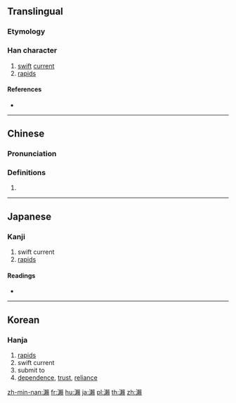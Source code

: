 {{also|濑|瀬}}
==Translingual==
{{Han simplified forms|瀨|瀬|濑}}

===Etymology===
{{Han compound|水|賴|alt1=氵|ls=psc|c1=s|c2=p|t1=water}}

===Han character===
{{Han char|rn=85|rad=水|as=16|sn=19|four=31186|canj=EDLC|ids=⿰氵賴}}

# [[swift]] [[current]]
# [[rapid]]s

====References====
* {{Han ref|kx=0660.200|dkj=18672|dj=1070.130|hdz=31782.050|uh=7028|ud=28712|bh=C375|bd=50037}}

----

==Chinese==
{{zh-forms|s=濑}}

===Pronunciation===
{{zh-pron
|m=lài
|c=laai6
|mc=y
|oc=y
|ma=
|cat=n
}}

===Definitions===
# {{rfdef|lang=zh}}

----

==Japanese==

===Kanji===
{{ja-kanji|grade=|rs=水16}}

# swift current
# [[rapids]]

====Readings====
* {{ja-readings|on=[[らい]] (rai)|kun=[[せ]] (se)}}

----

==Korean==

===Hanja===
{{ko-hanja|hangeul=[[뢰]], [[뇌]]|eumhun=|rv=roe, noe|mr=roe, noe|y=loy, noy}}

# [[rapids]]
# swift current
# submit to
# [[dependence]], [[trust]], [[reliance]]

[[zh-min-nan:瀨]]
[[fr:瀨]]
[[hu:瀨]]
[[ja:瀨]]
[[pl:瀨]]
[[th:瀨]]
[[zh:瀨]]